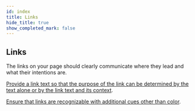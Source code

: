```yaml
---
id: index
title: Links
hide_title: true
show_completed_mark: false
---
```



<Card icon="⛓">

## Links

The links on your page should clearly communicate where they lead and what their intentions are.

</Card>

<ProgressBar />

<CategoryItem id="link-text">

[Provide a link text so that the purpose of the link can be determined by the text alone or by the link text and its context](link-text.md).
<!--
Some assistive technology can list all links on a page. Giving all links clear and meaningful texts will help these users to choose and interact with your content more easily.
-->
</CategoryItem>

<CategoryItem id="link-styling">

[Ensure that links are recognizable with additional cues other than color](link-styling.md).
<!--
Color alone is not sufficent to indicate the presence of a link, additional cues like underline, bigger font, another font, bold, etc must be used.
-->
</CategoryItem>
